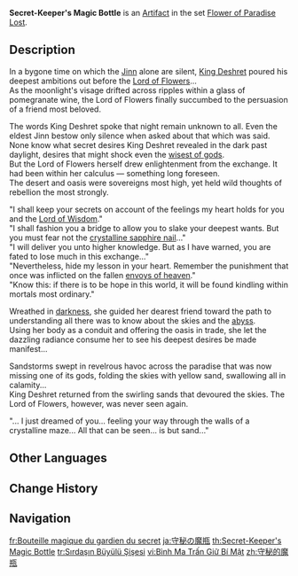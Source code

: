 {{Artifact Infobox
|image = Item Secret-Keeper's Magic Bottle.png
|set   = Flower of Paradise Lost
|piece = Goblet of Eonothem
}}
{{Description|A small bottle made of purple crystal. An emerald cap keeps it tightly sealed.}}
'''Secret-Keeper's Magic Bottle''' is an [[Artifact]] in the set [[Flower of Paradise Lost]].

==Description==
In a bygone time on which the [[Jinn]] alone are silent, [[King Deshret]] poured his deepest ambitions out before the [[Goddess of Flowers|Lord of Flowers]]...<br>
As the moonlight's visage drifted across ripples within a glass of pomegranate wine, the Lord of Flowers finally succumbed to the persuasion of a friend most beloved.

The words King Deshret spoke that night remain unknown to all. Even the eldest Jinn bestow only silence when asked about that which was said.<br>
None know what secret desires King Deshret revealed in the dark past daylight, desires that might shock even the [[Greater Lord Rukkhadevata|wisest of gods]].<br>
But the Lord of Flowers herself drew enlightenment from the exchange. It had been within her calculus &mdash; something long foreseen.<br>
The desert and oasis were sovereigns most high, yet held wild thoughts of rebellion the most strongly.

"I shall keep your secrets on account of the feelings my heart holds for you and the [[Greater Lord Rukkhadevata|Lord of Wisdom]]."<br>
"I shall fashion you a bridge to allow you to slake your deepest wants. But you must fear not the [[Celestial Nail|crystalline sapphire nail]]..."<br>
"I will deliver you unto higher knowledge. But as I have warned, you are fated to lose much in this exchange..."<br>
"Nevertheless, hide my lesson in your heart. Remember the punishment that once was inflicted on the fallen [[Seelie|envoys of heaven]]."<br>
"Know this: if there is to be hope in this world, it will be found kindling within mortals most ordinary."

Wreathed in [[Abyss|darkness]], she guided her dearest friend toward the path to understanding all there was to know about the skies and the [[abyss]].<br>
Using her body as a conduit and offering the oasis in trade, she let the dazzling radiance consume her to see his deepest desires be made manifest...

Sandstorms swept in revelrous havoc across the paradise that was now missing one of its gods, folding the skies with yellow sand, swallowing all in calamity...<br>
King Deshret returned from the swirling sands that devoured the skies. The Lord of Flowers, however, was never seen again.

"... I just dreamed of you... feeling your way through the walls of a crystalline maze... All that can be seen... is but sand..."

==Other Languages==
{{Other Languages
|en      = Secret-Keeper's Magic Bottle
|zhs     = 守秘的魔瓶
|zhs_rm  = Shǒumì de Mópíng
|zht     = 守秘的魔瓶
|zht_rm  = Shǒumì de Mópíng
|zh_tl   = 
|ja      = 守秘の魔瓶
|ja_rm   = Shuhi no Mabin{{Assumed}}
|ja_tl   = Secrecy Magic Bottle
|ko      = 비밀을 지키는 요술병
|ko_rm   = Bimireul Jikineun Yosulppyeong
|ko_tl   = Secret-Keeping Magic Bottle
|es      = Frasco Mágico de la Confidencia
|es_tl   = Magic Flask of Confidence
|fr      = Bouteille magique du gardien du secret
|fr_tl   = Magic Bottle of the Keeper of the Secret
|ru      = Магический сосуд хранителя тайн
|ru_tl   = Magical Vessel of Secret-Keeper
|th      = Secret-Keeper's Magic Bottle
|vi      = Bình Ma Trấn Giữ Bí Mật
|vi_tl   = 
|de      = Zauberflasche des Geheimnisbewahrers
|de_tl   = Magic Bottle of the Secret-Keeper
|id      = Secret-Keeper's Magic Bottle
|pt      = Garrafa Mágica da Confidência
|pt_tl   = 
|tr      = Sırdaşın Büyülü Şişesi
|tr_tl   = The Confidant's Magic Bottle
|it      = Bottiglia magica del custode dei segreti
|it_tl   = Secrets' Keeper's Magic Bottle
}}

==Change History==
{{Change History|3.3}}

==Navigation==
{{Artifact Set Navbox|Flower of Paradise Lost}}

[[fr:Bouteille magique du gardien du secret]]
[[ja:守秘の魔瓶]]
[[th:Secret-Keeper's Magic Bottle]]
[[tr:Sırdaşın Büyülü Şişesi]]
[[vi:Bình Ma Trấn Giữ Bí Mật]]
[[zh:守秘的魔瓶]]